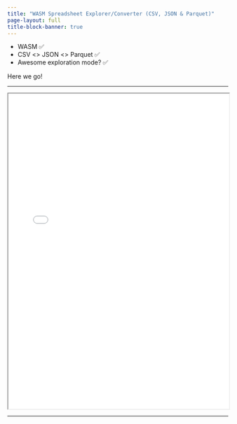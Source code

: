 ```yaml
---
title: "WASM Spreadsheet Explorer/Converter (CSV, JSON & Parquet)"
page-layout: full
title-block-banner: true
---
```


* WASM ✅
* CSV <> JSON <> Parquet ✅
* Awesome exploration mode? ✅

Here we go!

---

```{=html}
<iframe width="100%" height="720" src="/assets/wasm/spreadsheet/app/index.html"></iframe>
```

---